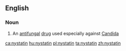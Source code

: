 ==English==

===Noun===
{{wikipedia}}
{{en-noun|-|s}}

# An [[antifungal]] [[drug]] used especially against [[Candida]]

[[ca:nystatin]]
[[hu:nystatin]]
[[pl:nystatin]]
[[ta:nystatin]]
[[zh:nystatin]]
